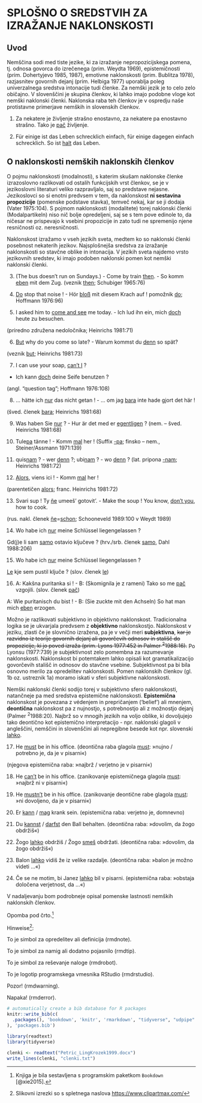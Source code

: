 # SPLOŠNO O SREDSTVIH ZA IZRAŽANJE NAKLONSKOSTI

## Uvod

Nemščina sodi med tiste jezike, ki za izražanje nepropozicijskega
pomena, tj. odnosa govorca do izrečenega (prim. Weydta 1969),
epistemičnosti (prim. Dohertyjevo 1985, 1987), emotivne naklonskosti
(prim. Bublitza 1978), razjasnitev govornih dejanj (prim. Helbiga 1977)
uporablja poleg univerzalnega sredstva intonacije tudi členke. Za nemški
jezik je to celo zelo običajno. V slovenščini je skupina členkov, ki
lahko imajo podobne vloge kot nemški naklonski členki. Naklonska raba
teh členkov je v ospredju naše protistavne primerjave nemških in
slovenskih členkov.

(1) Za nekatere je življenje strašno enostavno, za nekatere pa enostavno
    strašno. Tako je [pač]{.underline} življenje.

(2) Für einige ist das Leben schrecklich einfach, für einige dagegen
    einfach schrecklich. So ist [halt]{.underline} das Leben.

## O naklonskosti nemških naklonskih členkov

O pojmu naklonskosti (modalnosti), s katerim skušam naklonske členke
izrazoslovno razlikovati od ostalih funkcijskih vrst členkov, se je v
jezikoslovni literaturi veliko razpravljalo, saj so predstave nejasne.
Jezikoslovci so si enotni predvsem v tem, da naklonskost **ni sestavina
propozicije** (pomenske podstave stavka), temveč nekaj, kar se ji dodaja
(Vater 1975:104). S pojmom naklonskosti (modalitete) torej naklonski
členki (Modalpartikeln) niso nič bolje opredeljeni, saj se s tem pove
edinole to, da ničesar ne prispevajo k vsebini propozicije in zato tudi
ne spremenijo njene resničnosti oz. neresničnosti.

Naklonskost izražamo v vseh jezikih sveta, medtem ko so naklonski členki
posebnost nekaterih jezikov. Najsplošnejša sredstva za izražanje
naklonskosti so stavčne oblike in intonacija. V jezikih sveta najdemo
vrsto jezikovnih sredstev, ki imajo podoben naklonski pomen kot nemški
naklonski členki.

(3) (The bus doesn't run on Sundays.) - Come by train
    [then]{.underline}. - So komm [eben]{.underline} mit dem Zug.
    (veznik [then]{.underline}; Schubiger 1965:76)

(4) [Do]{.underline} stop that noise ! - Hör [bloß]{.underline} mit
    diesem Krach auf ! pomožnik [do]{.underline}; Hoffmann 1976:96)

(5) I asked him to [come and see]{.underline} me today. - Ich lud ihn
    ein, mich [doch]{.underline} heute zu besuchen.

(priredno združena nedoločnika; Heinrichs 1981:71)

(6) [But]{.underline} why do you come so late? - Warum kommst du
    [denn]{.underline} so spät?

(veznik [but]{.underline}; Heinrichs 1981:73)

(7) I can use your soap, [can't I]{.underline} ?

-   Ich kann [doch]{.underline} deine Seife benutzen ?

(angl. "question tag"; Hoffmann 1976:108)

(8) ... hätte ich [nur]{.underline} das nicht getan ! - ... om jag
    [bara]{.underline} inte hade gjort det här !

(šved. členek [bara]{.underline}; Heinrichs 1981:68)

(9) Was haben Sie [nur]{.underline} ? - Hur är det med er
    [egentligen]{.underline} ? (nem. -- šved. Heinrichs 1981:68)

(10) Tule[pa]{.underline} tänne ! - Komm [mal]{.underline} her ! (Suffix
     [-pa]{.underline}; finsko -- nem., Steiner/Assmann 1971:139)

(11) quis[nam]{.underline} ? - wer [denn]{.underline} ?;
     ubi[nam]{.underline} ? - wo [denn]{.underline} ? (lat. pripona
     [-nam]{.underline}; Heinrichs 1981:72)

(12) [Alors]{.underline}, viens ici ! - Komm [mal]{.underline} her !

(parentetičen [alors]{.underline}; franc. Heinrichs 1981:72)

(13) Svari sup ! Ty [ñe]{.underline} umeeš' gotovit'. - Make the soup !
     You know, [don't you]{.underline}, how to cook.

(rus. nakl. členek [ñe]{.underline}=[schon]{.underline}; Schooneveld
1989:100 v Weydt 1989)

(14) Wo habe ich [nur]{.underline} meine Schlüssel liegengelassen ?

Gd(j)e li sam [samo]{.underline} ostavio ključeve ? (hrv./srb. členek
[samo]{.underline}, Dahl 1988:206)

(15) Wo habe ich [nur]{.underline} meine Schlüssel liegengelassen ?

[Le]{.underline} kje sem pustil ključe ? (slov. členek [le]{.underline})

(16) A: Kakšna puritanka si ! - B: (Skomignila je z rameni) Tako so me
     [pač]{.underline} vzgojili. (slov. členek [pač]{.underline})

A: Wie puritanisch du bist ! - B: (Sie zuckte mit den Achseln) So hat
man mich [eben]{.underline} erzogen.

Možno je razlikovati subjektivno in objektivno naklonskost.
Tradicionalna logika se je ukvarjala predvsem z **objektivno**
naklonskostjo. Naklonskost v jeziku, zlasti če je slovnično izražena, pa
je v večji meri **subjektivna**, ~~kar je razvidno iz teorije govornih
dejanj ali govorčevih odnosov in stališč do propozicije, ki jo poved
izraža (prim. Lyons 1977:452 in Palmer ^2^1988:16).~~ Po Lyonsu
(1977:739) je subjektivnost zelo pomembna za razumevanje naklonskosti.
Naklonskost bi potemtakem lahko opisali kot gramatikalizacijo govorčevih
stališč in odnosov do stavčne vsebine. Subjektivnost pa bi bila osnovno
merilo za opredelitev naklonskosti. Pomen naklonskih členkov (gl. 1b oz.
ustreznik 1a) moramo iskati v sferi subjektivne naklonskosti.

Nemški naklonski členki sodijo torej v subjektivno sfero naklonskosti,
natančneje pa med sredstva epistemične naklonskosti. **Epistemična**
naklonskost je povezana z védenjem in prepričanjem ('belief') ali
mnenjem, **deontična** naklonskost pa z nujnostjo, s potrebnostjo ali z
možnostjo dejanj (Palmer ^2^1988:20). Najbrž so v mnogih jezikih na
voljo oblike, ki dovoljujejo tako deontično kot epistemično
interpretacijo - npr. naklonski glagoli v angleščini, nemščini in
slovenščini ali nepregibne besede kot npr. slovenski
[lahko]{.underline}.

(17) He [must]{.underline} be in his office. (deontična raba glagola
     [must]{.underline}: »nujno / potrebno je, da je v pisarni«)

(njegova epistemična raba: »najbrž / verjetno je v pisarni«)

(18) He [can't]{.underline} be in his office. (zanikovanje epistemičnega
     glagola [must]{.underline}: »najbrž ni v pisarni«)

(19) He [mustn't]{.underline} be in his office. (zanikovanje deontične
     rabe glagola [must]{.underline}: »ni dovoljeno, da je v pisarni«)

(20) Er [kann]{.underline} / [mag]{.underline} krank sein. (epistemična
     raba: verjetno je, domnevno)

(21) Du [kannst]{.underline} / [darfst]{.underline} den Ball behalten.
     (deontična raba: »dovolim, da žogo obdržiš«)

(22) Žogo [lahko]{.underline} obdržiš / Žogo [smeš]{.underline}
     obdržati. (deontična raba: »dovolim, da žogo obdržiš«)

(23) Balon [lahko]{.underline} vidiš že iz velike razdalje. (deontična
     raba: »balon je možno videti ...«)

(24) Če se ne motim, bi Janez [lahko]{.underline} bil v pisarni.
     (epistemična raba: »obstaja določena verjetnost, da ...«)

V nadaljevanju bom podrobneje opisal pomenske lastnosti nemških
naklonskih členkov.

Opomba pod črto.[^index-1]

[^index-1]: Knjiga je bila sestavljena s programskim paketkom `Bookdown`
    [@xie2015].

Hinweise[^index-2]:

[^index-2]: Slikovni izrezki so s spletnega naslova
    <https://www.clipartmax.com/>

::: rmdnote
To je simbol za opredelitev ali definicija (rmdnote).
:::

::: rmdtip
To je simbol za namig ali dodatno pojasnilo (rmdtip).
:::

::: rmdrobot
To je simbol za reševanje naloge (rmdrobot).
:::

::: rmdrstudio
To je logotip programskega vmesnika RStudio (rmdrstudio).
:::

::: rmdwarning
Pozor! (rmdwarning).
:::

::: rmderror
Napaka! (rmderror).
:::

```r
# automatically create a bib database for R packages
knitr::write_bib(c(
  .packages(), 'bookdown', 'knitr', 'rmarkdown', "tidyverse", "udpipe"
), 'packages.bib')
```

```r
library(readtext)
library(tidyverse)

clenki <- readtext("Petric_LingKrozek1999.docx")
write_lines(clenki, "clenki.txt")
```

